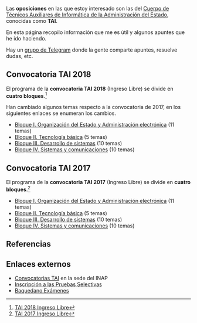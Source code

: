 {{headernoindex|1=Oposiciones}}

Las '''oposiciones''' en las que estoy interesado son las del [https://sede.inap.gob.es/tai Cuerpo de Técnicos Auxiliares de Informática de la Administración del Estado], conocidas como '''TAI'''.

En esta página recopilo información que me es útil y algunos apuntes que he ido haciendo.

Hay un [https://t.me/joinchat/GT3kCD5eL9kL2RJqlBCJ-w grupo de Telegram] donde la gente comparte apuntes, resuelve dudas, etc.

== Convocatoria TAI 2018 ==

El programa de la '''convocatoria TAI 2018''' (Ingreso Libre) se divide en '''cuatro bloques'''.<ref>[https://sede.inap.gob.es/tai-2018-ingreso-libre TAI 2018 Ingreso Libre]</ref>

Han cambiado algunos temas respecto a la convocatoria de 2017, en los siguientes enlaces se enumeran los cambios.

* [[tai2018-bloque1|Bloque I. Organización del Estado y Administración electrónica]] (11 temas)
* [[tai2018-bloque2|Bloque II. Tecnología básica]] (5 temas)
* [[tai2018-bloque3|Bloque III. Desarrollo de sistemas]] (10 temas)
* [[tai2018-bloque4|Bloque IV. Sistemas y comunicaciones]] (10 temas)

== Convocatoria TAI 2017 ==

El programa de la '''convocatoria TAI 2017''' (Ingreso Libre) se divide en '''cuatro bloques'''.<ref>[https://sede.inap.gob.es/tai-2017-ingreso-libre TAI 2017 Ingreso Libre]</ref>

* [[tai2017-bloque1|Bloque I. Organización del Estado y Administración electrónica]] (11 temas)
* [[tai2017-bloque2|Bloque II. Tecnología básica]] (5 temas)
* [[tai2017-bloque3|Bloque III. Desarrollo de sistemas]] (10 temas)
* [[tai2017-bloque4|Bloque IV. Sistemas y comunicaciones]] (10 temas)

<!--
otros textos:

dependencia, violencia de genero, defensor del pueblo, las normas tecnicas de interoperabilidad, 39/2015, 40/2015, reglamento europeo de proteccion de datos
-->

== Referencias ==
{{reflist}}
{{reflist-end}}

== Enlaces externos ==

* [https://sede.inap.gob.es/tai Convocatorias TAI] en la sede del INAP
* [https://ips.redsara.es/IPSC/action/secure/buscarConvocatorias.do Inscripción a las Pruebas Selectivas]
* [http://www.baquedano.es/ Baquedano Exámenes]

{{oposiciones}}
{{footer}}
